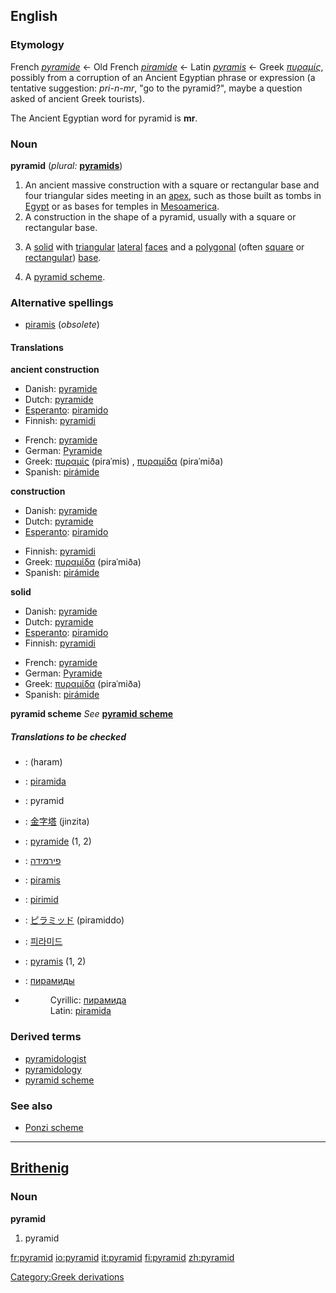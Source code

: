 {{wikipedia}}
==English==

===Etymology===
French ''[[pyramide]]'' ← Old French ''[[piramide]]'' ← Latin ''[[pyramis]]'' ← Greek ''[[πυραμίς]]'', possibly from a corruption of an Ancient Egyptian phrase or expression (a tentative suggestion: ''pri-n-mr'', "go to the pyramid?", maybe a question asked of ancient Greek tourists).

The Ancient Egyptian word for pyramid is '''mr'''.

===Noun===
'''pyramid''' (''plural:'' '''[[pyramids]]''')
#An ancient massive construction with a square or rectangular base and four triangular sides meeting in an [[apex]], such as those built as tombs in [[Egypt]] or as bases for temples in [[Mesoamerica]].
#A construction in the shape of a pyramid, usually with a square or rectangular base.
#{{geometry}} A [[solid]] with [[triangular]] [[lateral]] [[face]]s and a [[polygonal]] (often [[square]] or [[rectangular]]) [[base]].
#A [[pyramid scheme]].
{{seeCites}}

===Alternative spellings===
*[[piramis]] (''obsolete'')

====Translations====
'''ancient construction'''
{{top}}
*Danish: [[pyramide]] {{c}}
*Dutch: [[pyramide]] {{f}}
*[[Esperanto]]: [[piramido]]
*Finnish: [[pyramidi]]
{{mid}}
*French: [[pyramide]] {{m}}
*German: [[Pyramide]]
*Greek: [[πυραμίς]] (piraˈmis) {{f}}, [[πυραμίδα]] (piraˈmiða) {{f}}
*Spanish: [[pirámide]]
{{bottom}}

'''construction'''
{{top}}
*Danish: [[pyramide]] {{c}}
*Dutch: [[pyramide]] {{f}}
*[[Esperanto]]: [[piramido]]
{{mid}}
*Finnish: [[pyramidi]]
*Greek: [[πυραμίδα]] (piraˈmiða) {{f}}
*Spanish: [[pirámide]]
{{bottom}}

'''solid'''
{{top}}
*Danish: [[pyramide]] {{c}}
*Dutch: [[pyramide]] {{f}}
*[[Esperanto]]: [[piramido]]
*Finnish: [[pyramidi]]
{{mid}}
*French: [[pyramide]] {{f}}
*German: [[Pyramide]]
*Greek: [[πυραμίδα]] (piraˈmiða) {{f}}
*Spanish: [[pirámide]]
{{bottom}}

'''pyramid scheme'''
''See'' '''[[pyramid scheme]]'''

=====Translations to be checked=====
<!--Remove this section once all of the translations below have been moved into the tables above.-->
{{checktrans}}

*{{ttbc|Arabic}}: {{ARchar|[[هرم]]}} (haram)
*{{ttbc|Bosnian}}: [[piramida]] {{f}}
*{{ttbc|Brithenig}}: pyramid {{f}}
*{{ttbc|Chinese}}: [[金字塔]] (jinzita)
*{{ttbc|French}}: [[pyramide]] {{m}} (1, 2)
*{{ttbc|Hebrew}}: [[פירמידה]] {{f}}
*{{ttbc|Hungarian}}: [[piramis]]
*{{ttbc|Irish}}: [[pirimid]]
*{{ttbc|Japanese}}: [[ピラミッド]] (piramiddo)
*{{ttbc|Korean}}: [[피라미드]]
*{{ttbc|Latin}}: [[pyramis]] {{f}} (1, 2)
*{{ttbc|Russian}}: [[пирамиды]]
*{{ttbc|Serbian}}
*:Cyrillic: [[пирамида]] {{f}}
*:Latin: [[piramida]] {{f}}

===Derived terms===
*[[pyramidologist]]
*[[pyramidology]]
*[[pyramid scheme]]

===See also===
*[[Ponzi scheme]]

----

==[[Brithenig]]==

===Noun===
'''pyramid'''
#pyramid<!--in which sense(s)?-->

[[Category:Greek derivations]]

[[fr:pyramid]]
[[io:pyramid]]
[[it:pyramid]]
[[fi:pyramid]]
[[zh:pyramid]]